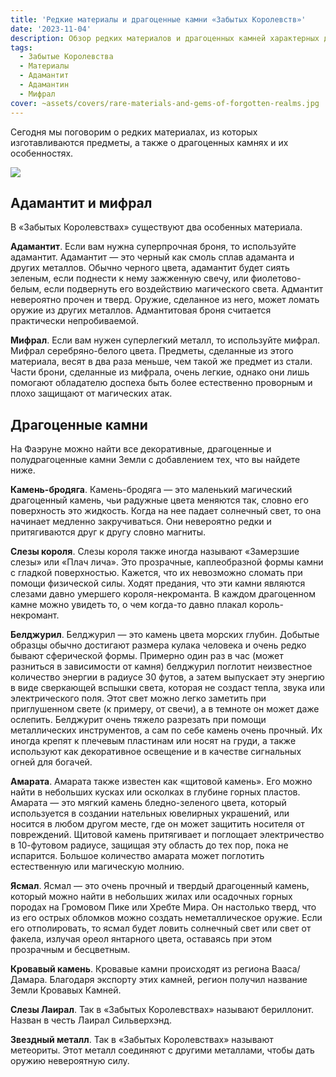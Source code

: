 ```yaml
---
title: 'Редкие материалы и драгоценные камни «Забытых Королевств»'
date: '2023-11-04'
description: Обзор редких материалов и драгоценных камней характерных для сеттинга Забытых Королевств
tags:
  - Забытые Королевства
  - Материалы
  - Адамантит
  - Адамантин
  - Мифрал
cover: ~assets/covers/rare-materials-and-gems-of-forgotten-realms.jpg
---
```


Сегодня мы поговорим о редких материалах, из которых изготавливаются предметы, а также о драгоценных камнях и их особенностях.

![](/images/rare-materials-and-gems-of-forgotten-realms.jpg)

## Адамантит и мифрал

В «Забытых Королевствах» существуют два особенных материала.

**Адамантит**. Если вам нужна суперпрочная броня, то используйте адамантит. Адамантит — это черный как смоль сплав адаманта и других металлов. Обычно черного цвета, адамантит будет сиять зеленым, если поднести к нему зажженную свечу, или фиолетово-белым, если подвернуть его воздействию магического света. Адмантит невероятно прочен и тверд. Оружие, сделанное из него, может ломать оружие из других металлов. Адмантитовая броня считается практически непробиваемой.

**Мифрал**. Если вам нужен суперлегкий металл, то используйте мифрал. Мифрал серебряно-белого цвета. Предметы, сделанные из этого материала, весят в два раза меньше, чем такой же предмет из стали. Части брони, сделанные из мифрала, очень легкие, однако они лишь помогают обладателю доспеха быть более естественно проворным и плохо защищают от магических атак.

## Драгоценные камни

На Фаэруне можно найти все декоративные, драгоценные и полудрагоценные камни Земли с добавлением тех, что вы найдете ниже.

**Камень-бродяга**. Камень-бродяга — это маленький магический драгоценный камень, чьи радужные цвета меняются так, словно его поверхность это жидкость. Когда на нее падает солнечный свет, то она начинает медленно закручиваться. Они невероятно редки и притягиваются друг к другу словно магниты.

**Слезы короля**. Слезы короля также иногда называют «Замерзшие слезы» или «Плач лича». Это прозрачные, каплеобразной формы камни с гладкой поверхностью. Кажется, что их невозможно сломать при помощи физической силы. Ходят предания, что эти камни являются слезами давно умершего короля-некроманта. В каждом драгоценном камне можно увидеть то, о чем когда-то давно плакал король-некромант.

**Белджурил**. Белджурил — это камень цвета морских глубин. Добытые образцы обычно достигают размера кулака человека и очень редко бывают сферической формы. Примерно один раз в час (может разниться в зависимости от камня) белджурил поглотит неизвестное количество энергии в радиусе 30 футов, а затем выпускает эту энергию в виде сверкающей вспышки света, которая не создаст тепла, звука или электрического поля. Этот свет можно легко заметить при приглушенном свете (к примеру, от свечи), а в темноте он может даже ослепить. Белджурит очень тяжело разрезать при помощи металлических инструментов, а сам по себе камень очень прочный. Их иногда крепят к плечевым пластинам или носят на груди, а также используют как декоративное освещение и в качестве сигнальных огней для богачей.

**Амарата**. Амарата также известен как «щитовой камень». Его можно найти в небольших кусках или осколках в глубине горных пластов. Амарата — это мягкий камень бледно-зеленого цвета, который используется в создании нательных ювелирных украшений, или носится в любом другом месте, где он может защитить носителя от повреждений. Щитовой камень притягивает и поглощает электричество в 10-футовом радиусе, защищая эту область до тех пор, пока не испарится. Большое количество амарата может поглотить естественную или магическую молнию.

**Ясмал**. Ясмал — это очень прочный и твердый драгоценный камень, который можно найти в небольших жилах или осадочных горных породах на Громовом Пике или Хребте Мира. Он настолько тверд, что из его острых обломков можно создать неметаллическое оружие. Если его отполировать, то ясмал будет ловить солнечный свет или свет от факела, излучая ореол янтарного цвета, оставаясь при этом прозрачным и бесцветным.

**Кровавый камень**. Кровавые камни происходят из региона Вааса/Дамара. Благодаря экспорту этих камней, регион получил название Земли Кровавых Камней.

**Слезы Лаирал**. Так в «Забытых Королевствах» называют бериллонит. Назван в честь Лаирал Сильверхэнд.

**Звездный металл**. Так в «Забытых Королевствах» называют метеориты. Этот металл соединяют с другими металлами, чтобы дать оружию невероятную силу.
